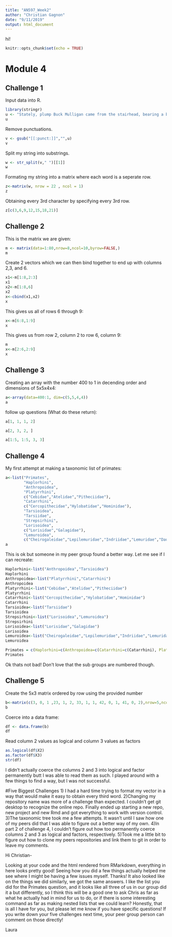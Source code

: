 ```yaml
---
title: "AN597_Week2"
author: "Christian Gagnon"
date: "9/11/2019"
output: html_document
---
```


hi!

```r
knitr::opts_chunk$set(echo = TRUE)
```

# Module 4

## Challenge 1
Input data into R.
```r
library(stringr)
u <- "Stately, plump Buck Mulligan came from the stairhead, bearing a bowl of lather on which a mirror and a razor lay crossed."
u
```
Remove punctuations.
```r
v <- gsub("[[:punct:]]","",u)
v
```
Split my string into substrings.
```r
w <- str_split(v," ")[[1]]
w
```
Formating my string into a matrix where each word is a seperate row.
```r
z<-matrix(w, nrow = 22 , ncol = 1)
z
```

Obtaining every 3rd character by specifying every 3rd row.
```r
z[c(3,6,9,12,15,18,21)]
```

## Challenge 2

This is the matrix we are given:
```r
m <- matrix(data=1:80,nrow=8,ncol=10,byrow=FALSE,)
m
```

Create 2 vectors which we can then bind together to end up with columns 2,3, and 6.
```r
x1<-m[1:8,2:3]
x1
x2<-m[1:8,6]
x2
x<-cbind(x1,x2)
x
```

This gives us all of rows 6 through 9:
```r
x<-m[6:8,1:9]
x
```

This gives us from row 2, column 2 to row 6, column 9:
```r
m
x<-m[2:6,2:9]
x
```

## Challenge 3

Creating an array with the number 400 to 1 in decending order and dimensions of 5x5x4x4:
```r
a<-array(data=400:1, dim=c(5,5,4,4))
a
```

follow up questions (What do these return):
```r
a[1, 1, 1, 2]
```

```r
a[2, 3, 2, ]
```

```r
a[1:5, 1:5, 3, 3]
```

## Challenge 4

My first attempt at making a taxonomic list of primates:
```r
a<-list("Primates",
        "Haplorhini",
        "Anthropoidea",
        "Platyrrhini",
        c("Cebidae","Atelidae","Pitheciidae"),
        "Catarrhini",
        c("Cercopithecidae","Hylobatidae","Hominidae"),
        "Tarsioidea",
        "Tarsiidae",
        "Strepsirhini",
        "Lorisoidea",
        c("Lorisidae","Galagidae"),
        "Lemuroidea",
        c("Cheirogaleidae","Lepilemuridae","Indriidae","Lemuridae","Daubentoniidae"))
a
```
This is ok but someone in my peer group found a better way. Let me see if I can recreate:
```r
Haplorhini<-list("Anthropoidea","Tarsioidea")
Haplorhini
Anthropoidea<-list("Platyrrhini","Catarrhini")
Anthropoidea
Platyrrhini<-list("Cebidae","Atelidae","Pitheciidae")
Platyrrhini 
Catarrhini<-list("Cercopithecidae","Hylobatidae","Hominidae")
Catarrhini
Tarsioidea<-list("Tarsiidae")
Tarsioidea 
Strepsirhini<-list("Lorisoidea","Lemuroidea")
Strepsirhini
Lorisoidea<-list("Lorisidae","Galagidae")
Lorisoidea
Lemuroidea<-list("Cheirogaleidae","Lepilemuridae","Indriidae","Lemuridae","Daubentoniidae")
Lemuroidea

Primates = c(Haplorhini=c(Anthropoidea=c(Catarrhini=c(Catarrhini), Platyrrhini=c(Platyrrhini)), Tarsioidea = c("Tarsiidae")), Strepsirhini=c(Lorisoidea=c(Lorisoidea), Lemuroidea=c(Lemuroidea)))
Primates
```
Ok thats not bad! Don't love that the sub groups are numbered though. 

## Challenge 5
Create the 5x3 matrix ordered by row using the provided number
```r
b<-matrix(c(3, 0, 1 ,23, 1, 2, 33, 1, 1, 42, 0, 1, 41, 0, 2),nrow=5,ncol=3,byrow=TRUE)
b
```

Coerce into a data frame:
```r
df <- data.frame(b)
df
```

Read column 2 values as logical and column 3 values as factors
```r
as.logical(df$X2)
as.factor(df$X3)
str(df)

```

I didn't actually coerce the columns 2 and 3 into logical and factor permanently butt I was able to read them as such. I played around with a few things to find a way, but I was not successful.

#Five Biggest Challenges
1) I had a hard time trying to format my vector in a way that would make it easy to obtain every third word.
2)Changing my repository name was more of a challenge than expected. I couldn't get git desktop to recognize the online repo. Finally ended up starting a new repo, new project and new Rmd and got everything to work with version control.
3)The taxonomic tree took me a few attempts. It wasn't until I saw how one of my peers did that I was able to figure out a better way of my own.
4)In part 2 of challenge 4, I couldn't figure out how too permanently coerce columns 2 and 3 as logical and factors, respectively.
5)Took me a little bit to figure out how to clone my peers repositories and link them to git in order to leave my comments.


Hi Christian-

Looking at your code and the html rendered from RMarkdown, everything in here looks pretty good! Seeing how you did a few things actually helped me see where I might be having a few issues myself. Thanks! It also looked like on the things we did similarly, we got the same answers. I like the list you did for the Primates question, and it looks like all three of us in our group did it a but differently, so I think this will be a good one to ask Chris as far as what he actually had in mind for us to do, or if there is some interesting command as far as making nested lists that we could learn? Honestly, that is all I have for you, but please let me know if you have specific questions! If you write down your five challenges next time, your peer group person can comment on those directly!

Laura

